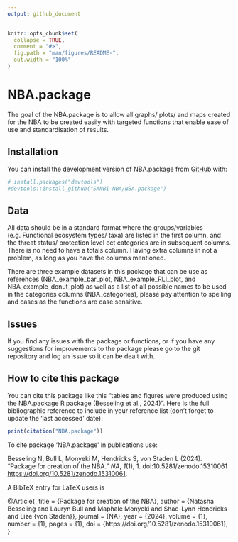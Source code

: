 ```yaml
---
output: github_document
---
```



```r
knitr::opts_chunk$set(
  collapse = TRUE,
  comment = "#>",
  fig.path = "man/figures/README-",
  out.width = "100%"
)
```

# NBA.package

<!-- badges: start -->
<!-- badges: end -->

The goal of the NBA.package is to allow all graphs/ plots/ and maps created for the NBA to be created easily with targeted functions that enable ease of use and standardisation of results.

## Installation

You can install the development version of NBA.package from [GitHub](https://github.com/) with:

```r
# install.packages("devtools")
#devtools::install_github("SANBI-NBA/NBA.package")
```

## Data

All data should be in a standard format where the groups/variables (e.g. Functional
ecosystem types/ taxa) are listed in the first column, and the threat status/ protection
level ect categories are in subsequent columns. There is no need to have a totals column. 
Having extra columns in not a problem, as long as you have the columns mentioned. 

There are three example datasets in this package that can be use as references (NBA_example_bar_plot, NBA_example_RLI_plot, and NBA_example_donut_plot) as well as
a list of all possible names to be used in the categories columns (NBA_categories), please pay attention to spelling and cases as the functions are case sensitive.

## Issues

If you find any issues with the package or functions, or if you have any suggestions for improvements to the package please go to the git repository and log an issue so it can be dealt with. 

## How to cite this package

You can cite this package like this "tables and figures were produced using the NBA.package R package (Besseling et al., 2024)". Here is the full bibliographic reference to include in your reference list (don't forget to update the 'last accessed' date):

```r

print(citation("NBA.package"))

```

To cite package ‘NBA.package’ in publications use:

  Besseling N, Bull L, Monyeki M, Hendricks S, von Staden L (2024).
  “Package for creation of the NBA.” _NA_, *1*(1), 1.
  doi:10.5281/zenodo.15310061 <https://doi.org/10.5281/zenodo.15310061>.

A BibTeX entry for LaTeX users is

  @Article{,
    title = {Package for creation of the NBA},
    author = {Natasha Besseling and Lauryn Bull and Maphale Monyeki and Shae-Lynn Hendricks and Lize {von Staden}},
    journal = {NA},
    year = {2024},
    volume = {1},
    number = {1},
    pages = {1},
    doi = {https://doi.org/10.5281/zenodo.15310061},
  }
